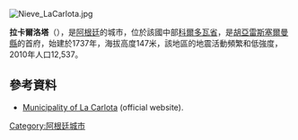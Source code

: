 [[Image:Nieve_LaCarlota.jpg|right]]
{{Coord|33|26|S|63|18|W|display=title}}

'''拉卡爾洛塔'''（{{lang-es|La Carlota}}），是[[阿根廷|阿根廷]]的城市，位於該國中部[[科爾多瓦省_(阿根廷)|科爾多瓦省]]，是[[胡亞雷斯塞爾曼縣|胡亞雷斯塞爾曼縣]]的首府，始建於1737年，海拔高度147米，該地區的地震活動頻繁和低強度，2010年人口12,537。

==參考資料==
* [https://web.archive.org/web/20070616171247/http://www.lacarlota.gov.ar/ Municipality of La Carlota] (official website).

{{Argentina-geo-stub}}
[[Category:阿根廷城市|Category:阿根廷城市]]
